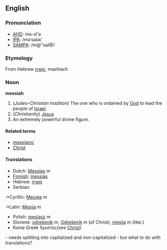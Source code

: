 ==English==
===Pronunciation===
*[[w:AHD|AHD]]: mə-sī'ə
*[[w:IPA|IPA]]: /məˈsaɪə/
*[[w:SAMPA|SAMPA]]: /m@"saI@/

===Etymology===
From Hebrew [[משיח]], mashiach

===Noun===
'''messiah'''

#(''Judeo-Christian tradition'')  The one who is ordained by [[God]] to lead the people of [[Israel]].
#(''Christianity'') [[Jesus]]
# An extremely powerful divine figure.

====Related terms====
*[[messianic]]
*[[Christ]]

====Translations====
*Dutch: [[Messias]] ''m''
*[[Finnish]]: [[messias]]
*Hebrew: [[משיח]]
*Serbian:
:*Cyrillic: [[Месија]] ''m''
:*Latin: [[Mesija]] ''m''
*Polish: [[mesjasz]] ''m''
*Slovene: [[odrešenik]] ''m'', [[Odrešenik]] ''m'' (of Christ), [[mesija]] ''m'' (liter.)
*Koine Greek Χριστος(see [[Christ]])

{{rfc}} - needs splitting into capitalized and non-capitalized - but what to do with translations?